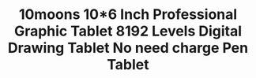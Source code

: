 ---
id: '32851786287'
title: >-
  10moons 10*6 Inch Professional Graphic Tablet 8192 Levels Digital Drawing
  Tablet No need charge Pen Tablet
description: ''
images:
  - >-
    ../../images/32851786287/0_10moons-10-6-Inch-Professional-Graphic-Tablet-8192-Levels-Digital-Drawing-Tablet-No-need-charge-Pen.jpg
  - >-
    ../../images/32851786287/1_10moons-10-6-Inch-Professional-Graphic-Tablet-8192-Levels-Digital-Drawing-Tablet-No-need-charge-Pen.jpg
  - >-
    ../../images/32851786287/2_10moons-10-6-Inch-Professional-Graphic-Tablet-8192-Levels-Digital-Drawing-Tablet-No-need-charge-Pen.jpg
  - >-
    ../../images/32851786287/3_10moons-10-6-Inch-Professional-Graphic-Tablet-8192-Levels-Digital-Drawing-Tablet-No-need-charge-Pen.jpg
  - >-
    ../../images/32851786287/4_10moons-10-6-Inch-Professional-Graphic-Tablet-8192-Levels-Digital-Drawing-Tablet-No-need-charge-Pen.jpg
  - >-
    ../../images/32851786287/5_10moons-10-6-Inch-Professional-Graphic-Tablet-8192-Levels-Digital-Drawing-Tablet-No-need-charge-Pen.jpg
pricing:
  price: null
  compareAt: null
  cost: null
  taxed: true
variants:
  - title: Ships From
    options:
      - optionId: '200007763:201336100'
        text: China
      - optionId: '200007763:201336103'
        text: Russian Federation
      - optionId: '200007763:203054829'
        text: Brazil
      - optionId: '200007763:201336104'
        text: Spain
tags:
  - Type
  - Digital Tablets
  - Model Number
  - 1060Plus
  - Interface Type
  - USB
  - Material
  - PVC
  - Tablet Width
  - 36cm
  - Tablet length
  - 24cm
  - Package
  - 'Yes'
  - Resolution Ratio
  - 5080lpi
  - Pressure Levels
  - '8192'
  - Screen Size(diagonal)
  - 10.1"
  - Type
  - Graphic Tablets
  - Brand Name
  - 10moons
  - Pen Technology
  - Battery-Free Electromagnetic Resonance
  - OS Support
  - Windows 10/8/7 and MacOS 10.11 or later
  - Color
  - Black
  - Press Keys
  - 12 Customized Press Keys
meta: null
---